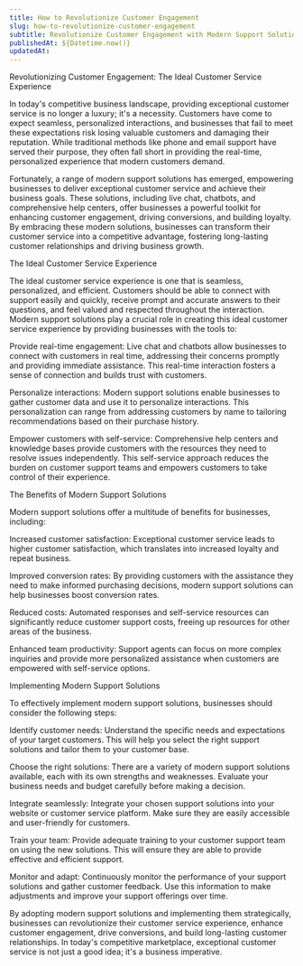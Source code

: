 ```yaml
---
title: How to Revolutionize Customer Engagement
slug: how-to-revolutionize-customer-engagement 
subtitle: Revolutionize Customer Engagement with Modern Support Solutions 
publishedAt: ${Datetime.now()}
updatedAt:
---
```


Revolutionizing Customer Engagement: The Ideal Customer Service Experience

In today's competitive business landscape, providing exceptional customer service is no longer a luxury; it's a necessity. Customers have come to expect seamless, personalized interactions, and businesses that fail to meet these expectations risk losing valuable customers and damaging their reputation. While traditional methods like phone and email support have served their purpose, they often fall short in providing the real-time, personalized experience that modern customers demand.

Fortunately, a range of modern support solutions has emerged, empowering businesses to deliver exceptional customer service and achieve their business goals. These solutions, including live chat, chatbots, and comprehensive help centers, offer businesses a powerful toolkit for enhancing customer engagement, driving conversions, and building loyalty. By embracing these modern solutions, businesses can transform their customer service into a competitive advantage, fostering long-lasting customer relationships and driving business growth.

The Ideal Customer Service Experience

The ideal customer service experience is one that is seamless, personalized, and efficient. Customers should be able to connect with support easily and quickly, receive prompt and accurate answers to their questions, and feel valued and respected throughout the interaction. Modern support solutions play a crucial role in creating this ideal customer service experience by providing businesses with the tools to:

Provide real-time engagement: Live chat and chatbots allow businesses to connect with customers in real time, addressing their concerns promptly and providing immediate assistance. This real-time interaction fosters a sense of connection and builds trust with customers.

Personalize interactions: Modern support solutions enable businesses to gather customer data and use it to personalize interactions. This personalization can range from addressing customers by name to tailoring recommendations based on their purchase history.

Empower customers with self-service: Comprehensive help centers and knowledge bases provide customers with the resources they need to resolve issues independently. This self-service approach reduces the burden on customer support teams and empowers customers to take control of their experience.

The Benefits of Modern Support Solutions

Modern support solutions offer a multitude of benefits for businesses, including:

Increased customer satisfaction: Exceptional customer service leads to higher customer satisfaction, which translates into increased loyalty and repeat business.

Improved conversion rates: By providing customers with the assistance they need to make informed purchasing decisions, modern support solutions can help businesses boost conversion rates.

Reduced costs: Automated responses and self-service resources can significantly reduce customer support costs, freeing up resources for other areas of the business.

Enhanced team productivity: Support agents can focus on more complex inquiries and provide more personalized assistance when customers are empowered with self-service options.

Implementing Modern Support Solutions

To effectively implement modern support solutions, businesses should consider the following steps:

Identify customer needs: Understand the specific needs and expectations of your target customers. This will help you select the right support solutions and tailor them to your customer base.

Choose the right solutions: There are a variety of modern support solutions available, each with its own strengths and weaknesses. Evaluate your business needs and budget carefully before making a decision.

Integrate seamlessly: Integrate your chosen support solutions into your website or customer service platform. Make sure they are easily accessible and user-friendly for customers.

Train your team: Provide adequate training to your customer support team on using the new solutions. This will ensure they are able to provide effective and efficient support.

Monitor and adapt: Continuously monitor the performance of your support solutions and gather customer feedback. Use this information to make adjustments and improve your support offerings over time.

By adopting modern support solutions and implementing them strategically, businesses can revolutionize their customer service experience, enhance customer engagement, drive conversions, and build long-lasting customer relationships. In today's competitive marketplace, exceptional customer service is not just a good idea; it's a business imperative.